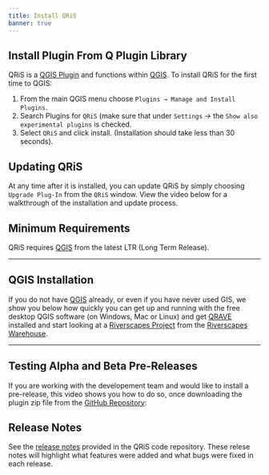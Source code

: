 ```yaml
---
title: Install QRiS
banner: true
---
```


## Install Plugin From Q Plugin Library

QRiS is a [QGIS Plugin](https://plugins.qgis.org) and functions within [QGIS](https://www.qgis.org/). To install QRiS for the first time to QGIS: 

1. From the main QGIS menu choose `Plugins → Manage and Install Plugins`.
2. Search Plugins for `QRiS` (make sure that under `Settings` → the `Show also experimental plugins` is checked.
3. Select `QRiS` and click install. (Installation should take less than 30 seconds).

## Updating QRiS

At any time after it is installed, you can update QRiS by simply choosing `Upgrade Plug-In` from the `QRiS` window. View the video below for a walkthrough of the installation and update process. 

<Youtube embedId="nWtqC4pHk24" />

## Minimum Requirements

QRiS requires [QGIS](https://qgis.org/) from the latest LTR (Long Term Release).

---------

## QGIS Installation

If you do not have [QGIS](https://qgis.org/) already, or even if you have never used GIS, we show you below how quickly you can get up and running with the free desktop QGIS software (on Windows, Mac or Linux) and get [QRAVE](https://rave.riverscapes.net/Download/install_qrave.html) installed and start looking at a [Riverscapes Project](https://riverscapes.net/Tools/Technical_Reference/Documentation_Standards/Riverscapes_Projects/) from the [Riverscapes Warehouse](https://data.riverscapes.net/).

<Youtube embedId="iMxcyp2u4jc" />

---------

## Testing Alpha and Beta Pre-Releases

If you are working with the developement team and would like to install a pre-release, this video shows you how to do so, once downloading the plugin zip file from the [GitHub Repository](https://github.com/Riverscapes/QRiS/releases):

<Youtube embedId="E4BTQhO3WsM" />

## Release Notes

See the [release notes](https://github.com/Riverscapes/QRiS/releases) provided in the QRiS code repository. These relese notes will highlight what features were added and what bugs were fixed in each release. 